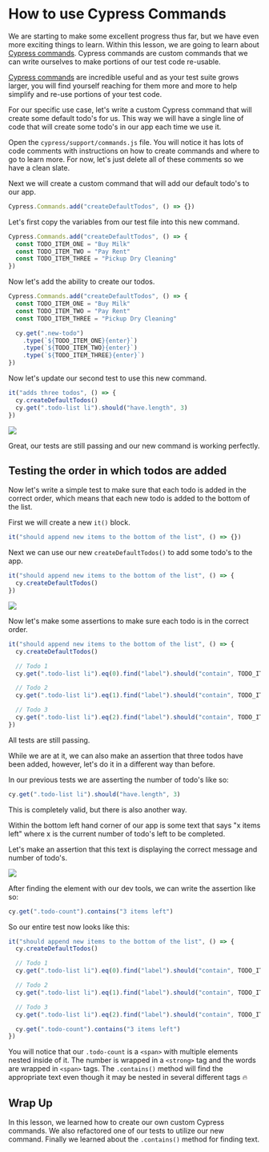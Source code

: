 # How to use Cypress Commands

We are starting to make some excellent progress thus far, but we have even more exciting things to learn. Within this lesson, we are going to learn about [Cypress commands](https://docs.cypress.io/api/cypress-api/custom-commands). Cypress commands are custom commands that we can write ourselves to make portions of our test code re-usable.

[Cypress commands](https://docs.cypress.io/api/cypress-api/custom-commands) are incredible useful and as your test suite grows larger, you will find yourself reaching for them more and more to help simplify and re-use portions of your test code.

For our specific use case, let's write a custom Cypress command that will create some default todo's for us. This way we will have a single line of code that will create some todo's in our app each time we use it.

Open the `cypress/support/commands.js` file. You will notice it has lots of code comments with instructions on how to create commands and where to go to learn more. For now, let's just delete all of these comments so we have a clean slate.

Next we will create a custom command that will add our default todo's to our app.

```jsx
Cypress.Commands.add("createDefaultTodos", () => {})
```

Let's first copy the variables from our test file into this new command.

```jsx
Cypress.Commands.add("createDefaultTodos", () => {
  const TODO_ITEM_ONE = "Buy Milk"
  const TODO_ITEM_TWO = "Pay Rent"
  const TODO_ITEM_THREE = "Pickup Dry Cleaning"
})
```

Now let's add the ability to create our todos.

```jsx
Cypress.Commands.add("createDefaultTodos", () => {
  const TODO_ITEM_ONE = "Buy Milk"
  const TODO_ITEM_TWO = "Pay Rent"
  const TODO_ITEM_THREE = "Pickup Dry Cleaning"

  cy.get(".new-todo")
    .type(`${TODO_ITEM_ONE}{enter}`)
    .type(`${TODO_ITEM_TWO}{enter}`)
    .type(`${TODO_ITEM_THREE}{enter}`)
})
```

Now let's update our second test to use this new command.

```jsx
it("adds three todos", () => {
  cy.createDefaultTodos()
  cy.get(".todo-list li").should("have.length", 3)
})
```

![](/images/testing-your-first-application/how-to-use-cypress-commands/Screen_Shot_2021-06-25_at_12.02.31_PM.png)

Great, our tests are still passing and our new command is working perfectly.

## Testing the order in which todos are added

Now let's write a simple test to make sure that each todo is added in the correct order, which means that each new todo is added to the bottom of the list.

First we will create a new `it()` block.

```jsx
it("should append new items to the bottom of the list", () => {})
```

Next we can use our new `createDefaultTodos()` to add some todo's to the app.

```jsx
it("should append new items to the bottom of the list", () => {
  cy.createDefaultTodos()
})
```

![](/images/testing-your-first-application/how-to-use-cypress-commands/Screen_Shot_2021-06-25_at_12.08.55_PM.png)

Now let's make some assertions to make sure each todo is in the correct order.

```jsx
it("should append new items to the bottom of the list", () => {
  cy.createDefaultTodos()

  // Todo 1
  cy.get(".todo-list li").eq(0).find("label").should("contain", TODO_ITEM_ONE)

  // Todo 2
  cy.get(".todo-list li").eq(1).find("label").should("contain", TODO_ITEM_TWO)

  // Todo 3
  cy.get(".todo-list li").eq(2).find("label").should("contain", TODO_ITEM_THREE)
})
```

All tests are still passing.

While we are at it, we can also make an assertion that three todos have been added, however, let's do it in a different way than before.

In our previous tests we are asserting the number of todo's like so:

```jsx
cy.get(".todo-list li").should("have.length", 3)
```

This is completely valid, but there is also another way.

Within the bottom left hand corner of our app is some text that says "x items left" where x is the current number of todo's left to be completed.

Let's make an assertion that this text is displaying the correct message and number of todo's.

![](/images/testing-your-first-application/how-to-use-cypress-commands/Screen_Shot_2021-06-25_at_12.16.12_PM.png)

After finding the element with our dev tools, we can write the assertion like so:

```jsx
cy.get(".todo-count").contains("3 items left")
```

So our entire test now looks like this:

```jsx
it("should append new items to the bottom of the list", () => {
  cy.createDefaultTodos()

  // Todo 1
  cy.get(".todo-list li").eq(0).find("label").should("contain", TODO_ITEM_ONE)

  // Todo 2
  cy.get(".todo-list li").eq(1).find("label").should("contain", TODO_ITEM_TWO)

  // Todo 3
  cy.get(".todo-list li").eq(2).find("label").should("contain", TODO_ITEM_THREE)

  cy.get(".todo-count").contains("3 items left")
})
```

You will notice that our `.todo-count` is a `<span>` with multiple elements nested inside of it. The number is wrapped in a `<strong>` tag and the words are wrapped in `<span>` tags. The `.contains()` method will find the appropriate text even though it may be nested in several different tags 🔥

## Wrap Up

In this lesson, we learned how to create our own custom Cypress commands. We also refactored one of our tests to utilize our new command. Finally we learned about the `.contains()` method for finding text.
